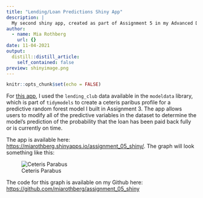 ```yaml
---
title: "Lending/Loan Predictions Shiny App"
description: |
  My second shiny app, created as part of Assignment 5 in my Advanced Data Science class.
author:
  - name: Mia Rothberg
    url: {}
date: 11-04-2021
output:
  distill::distill_article:
    self_contained: false
preview: shinyimage.png
---
```



```r
knitr::opts_chunk$set(echo = FALSE)
```

For [this app](https://miarothberg.shinyapps.io/assignment_05_shiny/), I used the `lending_club` data available in the `modeldata` library, which is part of `tidymodels` to create a ceteris paribus profile for a predictive random forest model I built in Assignment 3. The app allows users to modify all of the predictive variables in the dataset to determine the model's prediction of the probability that the loan has been paid back fully or is currently on time.

The app is available here: <https://miarothberg.shinyapps.io/assignment_05_shiny/>. The graph will look something like this: 

![Ceteris Parabus](shinyimage.png)

The code for this graph is available on my Github here: <https://github.com/miarothberg/assignment_05_shiny> 